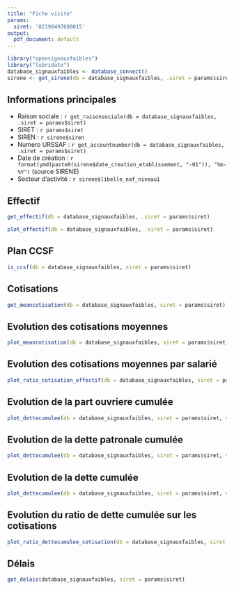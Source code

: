 ```yaml
---
title: "Fiche visite"
params:
  siret: '82190497600015'
output:
  pdf_document: default
---
```



```r
library("opensignauxfaibles")
library("lubridate")
database_signauxfaibles <- database_connect()
sirene <- get_sirene(db = database_signauxfaibles, .siret = params$siret)
```

## Informations principales

- Raison sociale : `r get_raisonsociale(db = database_signauxfaibles, .siret = params$siret)`
- SIRET : `r params$siret`
- SIREN : `r sirene$siren`
- Numero URSSAF : `r get_accountnumber(db = database_signauxfaibles, .siret = params$siret)`
- Date de création : `r format(ymd(paste0(sirene$date_creation_etablissement, "-01")), "%m-%Y")` (source SIRENE)
- Secteur d'activité : `r sirene$libelle_naf_niveau1`

## Effectif

```r
get_effectif(db = database_signauxfaibles, .siret = params$siret)
```

```r
plot_effectif(db = database_signauxfaibles, .siret = params$siret)
```

## Plan CCSF

```r
is_ccsf(db = database_signauxfaibles, siret = params$siret)
```

## Cotisations

```r
get_meancotisation(db = database_signauxfaibles, siret = params$siret)
```

## Evolution des cotisations moyennes

```r
plot_meancotisation(db = database_signauxfaibles, siret = params$siret)
```

## Evolution des cotisations moyennes par salarié

```r
plot_ratio_cotisation_effectif(db = database_signauxfaibles, siret = params$siret)
```

## Evolution de la part ouvriere cumulée

```r
plot_dettecumulee(db = database_signauxfaibles, siret = params$siret, variable = "montant_part_ouvriere")
```

## Evolution de la dette patronale cumulée

```r
plot_dettecumulee(db = database_signauxfaibles, siret = params$siret, variable = "montant_part_patronale")
```

## Evolution de la dette cumulée

```r
plot_dettecumulee(db = database_signauxfaibles, siret = params$siret, variable = "dettecumulee")
```

## Evolution du ratio de dette cumulée sur les cotisations

```r
plot_ratio_dettecumulee_cotisation(db = database_signauxfaibles, siret = params$siret)
```

## Délais

```r
get_delais(database_signauxfaibles, siret = params$siret)
```

